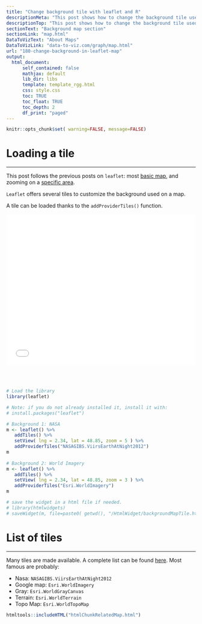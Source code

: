 ```yaml
---
title: "Change background tile with leaflet and R"
descriptionMeta: "This post shows how to change the background tile used by the leaflet R package. It provides an overview of the most common tiles with their associated code."
descriptionTop: "This post shows how to change the background tile used by the `leaflet` R package. It provides an overview of the most common options with their associated code."
sectionText: "Background map section"
sectionLink: "map.html"
DataToVizText: "About Maps"
DataToVizLink: "data-to-viz.com/graph/map.html"
url: "180-change-background-in-leaflet-map"
output:
  html_document:
      self_contained: false    
      mathjax: default
      lib_dir: libs
      template: template_rgg.html
      css: style.css
      toc: TRUE
      toc_float: TRUE
      toc_depth: 2
      df_print: "paged"
---
```



```r
knitr::opts_chunk$set( warning=FALSE, message=FALSE)
```

<div class="container" >


# Loading a tile
***

<div class = "row">

<div class = "col-md-6  col-sm-12 align-self-center">

This post follows the previous posts on `leaflet`: most [basic map](179-show-a-map-with-leaflet-r.html), and zooming on a [specific area](179-2-select-a-zone-in-leaflet-map.html). 

`Leaflet` offers several tiles to customize the background used on a map. 

A tile can be loaded thanks to the `addProviderTiles()` function.

</div>


<div class = "col-md-6  col-sm-12">

<center><iframe src="HtmlWidget/backgroundMapTile.html" height="400" width="100%" style="border:none; max-width: 500px"></iframe></center>

</div>
</div>

<br><br>

```r
# Load the library
library(leaflet)

# Note: if you do not already installed it, install it with:
# install.packages("leaflet")

# Background 1: NASA
m <- leaflet() %>% 
   addTiles() %>% 
   setView( lng = 2.34, lat = 48.85, zoom = 5 ) %>% 
   addProviderTiles("NASAGIBS.ViirsEarthAtNight2012")
m
 
# Background 2: World Imagery
m <- leaflet() %>% 
   addTiles() %>% 
   setView( lng = 2.34, lat = 48.85, zoom = 3 ) %>% 
   addProviderTiles("Esri.WorldImagery")
m

# save the widget in a html file if needed.
# library(htmlwidgets)
# saveWidget(m, file=paste0( getwd(), "/HtmlWidget/backgroundMapTile.html", width="1000px"))
```




# List of tiles
***

Many tiles are made available. A complete list can be found [here](http://leaflet-extras.github.io/leaflet-providers/preview/index.html). Most famous are probably:

- Nasa: `NASAGIBS.ViirsEarthAtNight2012`
- Google map: `Esri.WorldImagery`
- Gray: `Esri.WorldGrayCanvas`
- Terrain: `Esri.WorldTerrain`
- Topo Map: `Esri.WorldTopoMap`












</div>






```r
htmltools::includeHTML("htmlChunkRelatedMap.html")
```
